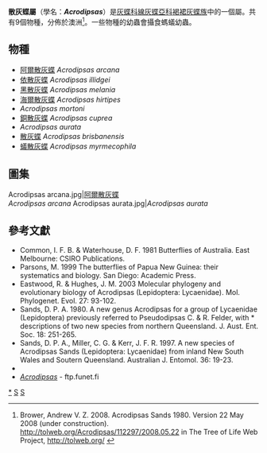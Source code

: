 {{NoteTA
|G1=Butterfly
}}
{{Automatic taxobox
| taxon = Acrodipsas
| image = Acrodipsas melania.jpg
| image_caption = [[黑散灰蝶|黑散灰蝶]]<br />''Acrodipsas melania''
| authority = Sands, 1980
| type_species = [[散灰蝶|散灰蝶]]<br />''Acrodipsas brisbanensis''
| type_species_authority = (Miskin, 1884)
| subdivision_ranks = 物種
| subdivision = 共9種，詳閱正文。
| synonyms = 
}}

'''散灰蝶屬'''（學名：'''''Acrodipsas'''''）是[[灰蝶科|灰蝶科]][[線灰蝶亞科|線灰蝶亞科]][[褐裙灰蝶族|褐裙灰蝶族]]中的一個屬。共有9個物種，分佈於澳洲<ref name=tol>Brower, Andrew V. Z. 2008. Acrodipsas Sands 1980. Version 22 May 2008 (under construction). http://tolweb.org/Acrodipsas/112297/2008.05.22 {{Wayback|url=http://tolweb.org/Acrodipsas/112297/2008.05.22 |date=20160603092023 }} in The Tree of Life Web Project, http://tolweb.org/ {{Wayback|url=http://tolweb.org/ |date=20110515100516 }} {{en}}</ref>。一些物種的幼蟲會攝食螞蟻幼蟲。

== 物種 ==
* [[阿爾散灰蝶|阿爾散灰蝶]] ''Acrodipsas arcana''
* [[依散灰蝶|依散灰蝶]] ''Acrodipsas illidgei''
* [[黑散灰蝶|黑散灰蝶]] ''Acrodipsas melania''
* [[海爾散灰蝶|海爾散灰蝶]] ''Acrodipsas hirtipes''
* ''Acrodipsas mortoni''
* [[銅散灰蝶|銅散灰蝶]] ''Acrodipsas cuprea''
* ''Acrodipsas aurata''
* [[散灰蝶|散灰蝶]] ''Acrodipsas brisbanensis''
* [[蟻散灰蝶|蟻散灰蝶]] ''Acrodipsas myrmecophila''

== 圖集 ==
<gallery>
Acrodipsas arcana.jpg|[[阿爾散灰蝶|阿爾散灰蝶]]<br />''Acrodipsas arcana''
Acrodipsas aurata.jpg|''Acrodipsas aurata''
</gallery>

== 參考文獻 ==
{{Reflist}}
{{Commons category| Acrodipsas}}
* Common, I. F. B. & Waterhouse, D. F. 1981 Butterflies of Australia. East Melbourne: CSIRO Publications.
* Parsons, M. 1999 The butterflies of Papua New Guinea: their systematics and biology. San Diego: Academic Press.
* Eastwood, R. & Hughes, J. M. 2003 Molecular phylogeny and evolutionary biology of Acrodipsas (Lepidoptera: Lycaenidae). Mol. Phylogenet. Evol. 27: 93-102.
* Sands, D. P. A. 1980. A new genus Acrodipsas for a group of Lycaenidae (Lepidoptera) previously referred to Pseudodipsas C. & R. Felder, with * descriptions of two new species from northern Queensland. J. Aust. Ent. Soc. 18: 251-265.
* Sands, D. P. A., Miller, C. G. & Kerr, J. F. R. 1997. A new species of Acrodipsas Sands (Lepidoptera: Lycaenidae) from inland New South Wales and Soutern Queensland. Australian J. Entomol. 36: 19-23.
* {{Cite book | author = 寿建新 周尧 李宇飞 | title = 世界蝴蝶分類名錄 | location = 中國 | publisher = 陝西科學技術出版社 | date = 2006-04-01 | ISBN = 9787536936768 | language= zh-hans }}
* [http://ftp.funet.fi/pub/sci/bio/life/insecta/lepidoptera/ditrysia/papilionoidea/lycaenidae/theclinae/acrodipsas ''Acrodipsas''] {{Wayback|url=http://ftp.funet.fi/pub/sci/bio/life/insecta/lepidoptera/ditrysia/papilionoidea/lycaenidae/theclinae/acrodipsas |date=20160625003828 }} - ftp.funet.fi
{{Taxonbar}}

{{線灰蝶亞科}}

[[Category:散灰蝶屬|*]]
[[Category:褐裙灰蝶族|S]]
[[Category:1980年描述的分类群|S]]